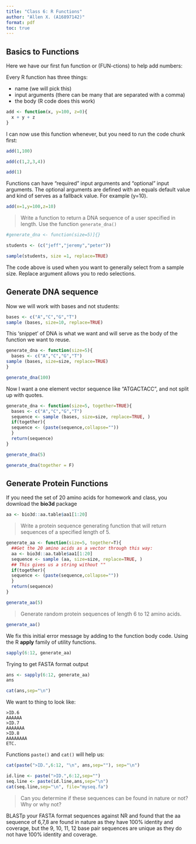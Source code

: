 ```yaml
---
title: "Class 6: R Functions"
author: "Allen X. (A16897142)"
format: pdf
toc: true
---
```


## Basics to Functions

Here we have our first fun function or (FUN-ctions) to help add numbers:

Every R function has three things:

- name (we will pick this)
- input arguments (there can be many that are separated with a comma)
- the body (R code does this work)

```r
add <- function(x, y=100, z=0){
  x + y + z
}
```

I can now use this function whenever, but you need to run the code chunk first:

```r
add(1,100)
```

```r
add(c(1,2,3,4))
```

```r
add(1)
```

Functions can have "required" input arguments and "optional" input arguments. The optional arguments are defined with an equals default value and kind of serves as a fallback value. For example (y=10).

```r
add(x=1,y=100,z=10)
```

> Write a function to return a DNA sequence of a user specified in length. Use the function `generate_dna()`

```r
#generate_dna <- function(size=5)]{}

students <- (c("jeff","jeremy","peter"))

sample(students, size =1, replace=TRUE)
```
The code above is used when you want to generally select from a sample size. Replace argument allows you to redo selections.

## Generate DNA sequence

Now we will work with bases and not students:

```r
bases <- c("A","C","G","T")
sample (bases, size=10, replace=TRUE)
```

This 'snippet' of DNA is what we want and will serve as the body of the function we want to reuse.
```r
generate_dna <- function(size=5){
  bases <- c("A","C","G","T")
sample (bases, size=size, replace=TRUE)
}
```
```r
generate_dna(100)
```

Now I want a one element vector sequence like "ATGACTACC", and not split up with quotes.
```r
generate_dna <- function(size=5, together=TRUE){
  bases <- c("A","C","G","T")
  sequence <- sample (bases, size=size, replace=TRUE, )
  if(together){
  sequence <- (paste(sequence,collapse=""))
  }
  return(sequence)
}
```
```r
generate_dna(5)
```
```r
generate_dna(together = F)
```

## Generate Protein Functions

If you need the set of 20 amino acids for homework and class, you download the **bio3d** package

```r
aa <- bio3d::aa.table$aa1[1:20]
```
> Write a protein sequence generating function that will return sequences of a specified length of 5.

```r
generate_aa <- function(size=5, together=T){
  ##Get the 20 amino acids as a vector through this way:
  aa <- bio3d::aa.table$aa1[1:20]
  sequence <- sample (aa, size=size, replace=TRUE, )
  ## This gives us a string without ""
  if(together){
  sequence <- (paste(sequence,collapse=""))
  }
  return(sequence)
}
```
```r
generate_aa(5)
```

> Generate random protein sequences of length 6 to 12 amino acids.

```r
generate_aa()
```
We fix this initial error message by adding to the function body code. Using the R **apply** family of utility functions.

```r
sapply(6:12, generate_aa)
```

Trying to get FASTA format output

```r
ans <- sapply(6:12, generate_aa)
ans
```
```r
cat(ans,sep="\n")
```
We want to thing to look like:
```
>ID.6
AAAAAA
>ID.7
AAAAAAA
>ID.8
AAAAAAAA
ETC.
```
Functions `paste()` and `cat()` will help us:
```r
cat(paste(">ID.",6:12, "\n", ans,sep=""), sep="\n")
```
```r
id.line <- paste(">ID.",6:12,sep="")
seq.line <- paste(id.line,ans,sep="\n")
cat(seq.line,sep="\n", file="myseq.fa")
```

> Can you determine if these sequences can be found in nature or not? Why or why not?

BLASTp your FASTA format sequences against NR and found that the aa sequence of 6,7,8 are found in nature as they have 100% identity and coverage, but the 9, 10, 11, 12 base pair sequences are unique as they do not have 100% identity and coverage.